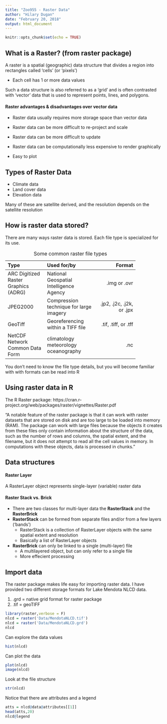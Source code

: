 ```yaml
---
title: "Zoo955 - Raster Data"
author: "Hilary Dugan"
date: "February 20, 2018"
output: html_document
---
```


```r
knitr::opts_chunk$set(echo = TRUE)
```
## What is a Raster? (from raster package)
A raster is a spatial (geographic) data structure that divides a region into rectangles called 'cells' (or
'pixels') 

* Each cell has 1 or more data values

Such a data structure is also referred to as a 'grid' and is often contrasted with 'vector' data that is used to represent points, lines, and polygons.

#### Raster advantages & disadvantages over vector data

* Raster data usually requires more storage space than vector data 
* Raster data can be more difficult to re-project and scale
* Raster data can be more difficult to update 

* Raster data can be computationally less expensive to render graphically
* Easy to plot 

## Types of Raster Data

* Climate data
* Land cover data
* Elevation data

Many of these are satellite derived, and the resolution depends on the satellite resolution

## How is raster data stored? 
There are many ways raster data is stored. Each file type is specialized for its use. 

-------------------------------------------------------------
Type              Used for/by                       Format 
----------------- ---------------------- ----------------- 
ARC Digitized     National Geospatial    .img or .ovr
Raster Graphics   Intelligence Agency
(ADRG)                 

JPEG2000          Compression technique  .jp2, .j2c, .j2k, or .jpx
                  for large imagery

GeoTiff           Georeferencing within  .tif, .tiff, or .tff
                  a TIFF file

NetCDF            climatology            .nc
Network Common    meteorology
Data Form         oceanography
-------------------------------------------------------------

Table: Some common raster file types
  
You don't need to know the file type details, but you will become familiar with with formats can be read into R

## Using raster data in R
The R Raster package: https://cran.r-project.org/web/packages/raster/vignettes/Raster.pdf

"A notable feature of the raster package is that it can work with raster
datasets that are stored on disk and are too large to be loaded into memory
(RAM). The package can work with large files because the objects it creates
from these files only contain information about the structure of the data, such
as the number of rows and columns, the spatial extent, and the filename, but it
does not attempt to read all the cell values in memory. In computations with
these objects, data is processed in chunks."


## Data structures 
#### Raster Layer
A RasterLayer object represents single-layer (variable) raster data

#### Raster Stack vs. Brick

* There are two classes for multi-layer data the __RasterStack__ and the __RasterBrick__ 
* __RasterStack__ can be formed from separate files and/or from a few layers ('bands') 
    * RasterStack is a collection of RasterLayer objects with the same
spatial extent and resolution
    * Basically a list of RasterLayer objects
* __RasterBrick__ can only be linked to a single (multi-layer) file
    * A multilayered object, but can only refer to a single file 
    * More effecient processing 

## Import data
The raster package makes life easy for importing raster data. I have provided two different storage formats for Lake Mendota NLCD data. 

1) .grd = native grid format for raster package
2) .tif = geoTIFF

```r
library(raster,verbose = F)
nlcd = raster('Data/MendotaNLCD.tif')
nlcd = raster('Data/MendotaNLCD.grd')
nlcd
```

Can explore the data values
```r
hist(nlcd)
```

Can plot the data
```r
plot(nlcd)
image(nlcd)
```

Look at the file structure
```r
str(nlcd)
```

Notice that there are attributes and a legend
```r
atts = nlcd@data@attributes[[1]]
head(atts,20)
nlcd@legend
```
